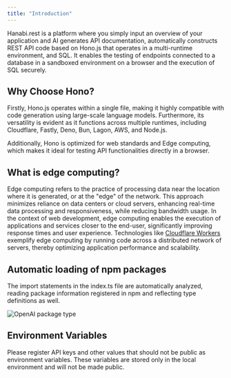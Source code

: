 ```yaml
---
title: "Introduction"
---
```


Hanabi.rest is a platform where you simply input an overview of your application and AI generates API documentation, automatically constructs REST API code based on Hono.js that operates in a multi-runtime environment, and SQL. It enables the testing of endpoints connected to a database in a sandboxed environment on a browser and the execution of SQL securely.

## Why Choose Hono?

Firstly, Hono.js operates within a single file, making it highly compatible with code generation using large-scale language models. Furthermore, its versatility is evident as it functions across multiple runtimes, including Cloudflare, Fastly, Deno, Bun, Lagon, AWS, and Node.js.

Additionally, Hono is optimized for web standards and Edge computing, which makes it ideal for testing API functionalities directly in a browser.

<LinkCard href="https://hono.dev/" /> 

## What is edge computing?

Edge computing refers to the practice of processing data near the location where it is generated, or at the "edge" of the network. This approach minimizes reliance on data centers or cloud servers, enhancing real-time data processing and responsiveness, while reducing bandwidth usage. In the context of web development, edge computing enables the execution of applications and services closer to the end-user, significantly improving response times and user experience. Technologies like [Cloudflare Workers](https://arc.net/l/quote/ktbjvpos) exemplify edge computing by running code across a distributed network of servers, thereby optimizing application performance and scalability.

## Automatic loading of npm packages

The import statements in the index.ts file are automatically analyzed, reading package information registered in npm and reflecting type definitions as well.


![OpenAI package type](/docs/npm.png)

## Environment Variables

Please register API keys and other values that should not be public as environment variables. These variables are stored only in the local environment and will not be made public.
